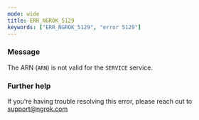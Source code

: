 ```yaml
---
mode: wide
title: ERR_NGROK_5129
keywords: ["ERR_NGROK_5129", "error 5129"]
---
```



### Message

The ARN (`ARN`) is not valid for the `SERVICE` service.

<ErrorDetails />

### Further help

If you're having trouble resolving this error, please reach out to [support@ngrok.com](mailto:support@ngrok.com?subject=Help%20with%20ERR_NGROK_5129)
